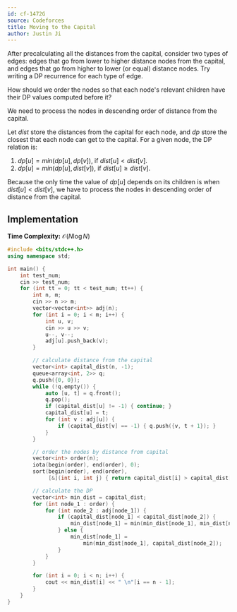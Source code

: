 ```yaml
---
id: cf-1472G
source: Codeforces
title: Moving to the Capital
author: Justin Ji
---
```


<Spoiler title = "Hint 1">

After precalculating all the distances from the capital, consider two types of
edges: edges that go from lower to higher distance nodes from the capital, and
edges that go from higher to lower (or equal) distance nodes. Try writing a
DP recurrence for each type of edge.

</Spoiler>

<Spoiler title = "Hint 2">

How should we order the nodes so that each node's relevant children have their
DP values computed before it?

</Spoiler>

<Spoiler title = "Answer to Hint 2">

We need to process the nodes in descending order of distance from the capital.

</Spoiler>

<Spoiler title = "Explanation">

Let $dist$ store the distances from the capital for each node, and $dp$ store the
closest that each node can get to the capital. For a given node, the DP relation is:

1. $dp[u] = min(dp[u], dp[v])$, if $dist[u] < dist[v]$.
2. $dp[u] = min(dp[u], dist[v])$, if $dist[u] \ge dist[v]$.

Because the only time the value of $dp[u]$ depends on its children is when
$dist[u] < dist[v]$, we have to process the nodes in descending order of distance
from the capital.

## Implementation

**Time Complexity:** $\mathcal{O}(N\log{N})$

<LanguageSection>
<CPPSection>

```cpp
#include <bits/stdc++.h>
using namespace std;

int main() {
	int test_num;
	cin >> test_num;
	for (int tt = 0; tt < test_num; tt++) {
		int n, m;
		cin >> n >> m;
		vector<vector<int>> adj(n);
		for (int i = 0; i < m; i++) {
			int u, v;
			cin >> u >> v;
			u--, v--;
			adj[u].push_back(v);
		}

		// calculate distance from the capital
		vector<int> capital_dist(n, -1);
		queue<array<int, 2>> q;
		q.push({0, 0});
		while (!q.empty()) {
			auto [u, t] = q.front();
			q.pop();
			if (capital_dist[u] != -1) { continue; }
			capital_dist[u] = t;
			for (int v : adj[u]) {
				if (capital_dist[v] == -1) { q.push({v, t + 1}); }
			}
		}

		// order the nodes by distance from capital
		vector<int> order(n);
		iota(begin(order), end(order), 0);
		sort(begin(order), end(order),
		     [&](int i, int j) { return capital_dist[i] > capital_dist[j]; });

		// calculate the DP
		vector<int> min_dist = capital_dist;
		for (int node_1 : order) {
			for (int node_2 : adj[node_1]) {
				if (capital_dist[node_1] < capital_dist[node_2]) {
					min_dist[node_1] = min(min_dist[node_1], min_dist[node_2]);
				} else {
					min_dist[node_1] =
					    min(min_dist[node_1], capital_dist[node_2]);
				}
			}
		}

		for (int i = 0; i < n; i++) {
			cout << min_dist[i] << " \n"[i == n - 1];
		}
	}
}
```

</CPPSection>
</LanguageSection>

</Spoiler>
